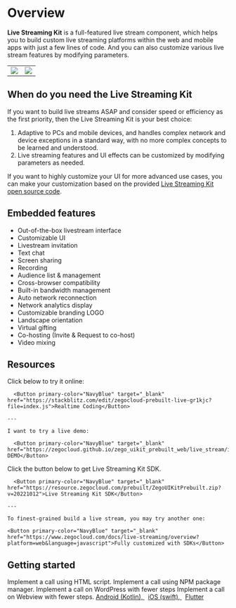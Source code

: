 # Overview


**Live Streaming Kit** is a full-featured live stream component, which helps you to build custom live streaming platforms within the web and mobile apps with just a few lines of code. And you can also customize various live stream features by modifying parameters.
 
|                                                                                                                                      |                                                                                                                                      |
| ------------------------------------------------------------------------------------------------------------------------------------ | ------------------------------------------------------------------------------------------------------------------------------------ |
| <Frame width="512" height="auto" caption=""><img src="https://storage.zego.im/sdk-doc/Pics/Prebuilt_Web/liveStream_P.jpg" /></Frame> | <Frame width="180" height="auto" caption=""><img src="https://storage.zego.im/sdk-doc/Pics/Prebuilt_Web/liveStream_m.png" /></Frame> |


## When do you need the Live Streaming Kit


If you want to build live streams ASAP and consider speed or efficiency as the first priority, then the Live Streaming Kit is your best choice: 
1. Adaptive to PCs and mobile devices, and handles complex network and device exceptions in a standard way, with no more complex concepts to be learned and understood.
2. Live streaming features and UI effects can be customized by modifying parameters as needed.


If you want to highly customize your UI for more advanced use cases, you can make your customization based on the provided [Live Streaming Kit open source code](https://github.com/ZEGOCLOUD/zego_uikit_prebuilt_web). 



## Embedded features 

* Out-of-the-box livestream interface
* Customizable UI
* Livestream invitation
* Text chat
* Screen sharing
* Recording
* Audience list & management
* Cross-browser compatibility
* Built-in bandwidth management
* Auto network reconnection
* Network analytics display
* Customizable branding LOGO
* Landscape orientation
* Virtual gifting
* Co-hosting (Invite & Request to co-host)
* Video mixing

## Resources
<CardGroup cols={2}>
  <Card title="I want to code online and check it in action:">
    Click below to try it online:

	  <Button primary-color="NavyBlue" target="_blank" href="https://stackblitz.com/edit/zegocloud-prebuilt-live-gr1kjc?file=index.js">Realtime Coding</Button>

    ---

    I want to try a live demo:

	  <Button primary-color="NavyBlue" target="_blank" href="https://zegocloud.github.io/zego_uikit_prebuilt_web/live_stream/index.html">LIVE DEMO</Button>
  </Card>
  <Card title="I want to check out Live Streaming Kit:">
    Click the button below to get Live Streaming Kit SDK.

	  <Button primary-color="NavyBlue" target="_blank" href="https://resource.zegocloud.com/prebuilt/ZegoUIKitPrebuilt.zip?v=20221012">Live Streaming Kit SDK</Button>

    ---

    To finest-grained build a live stream, you may try another one:

	<Button primary-color="NavyBlue" target="_blank" href="https://www.zegocloud.com/docs/live-streaming/overview?platform=web&language=javascript">Fully customized with SDKs</Button>
  </Card>
</CardGroup>




## Getting started


<CardGroup cols={2}>
  <Card title="Using HTML script (JQuery, PHP, JSP)" href="./02-Quick%20start/01-Using HTML script.mdx">
    Implement a call using HTML script.
  </Card>
  <Card title="Using NPM package manager (React, Vue, Angular)" href="./02-Quick%20start/02-Using NPM package manager.mdx">
    Implement a call using NPM package manager.
  </Card>
  <Card title="Using WordPress" href="./02-Quick%20start/03-Using WordPress.mdx">
    Implement a call on WordPress with fewer steps
  </Card>
  <Card title="Using WebView" href="https://www.zegocloud.com/blog/webrtc-ios" target="_blank">
    Implement a call on Webview with fewer steps.
    <a href="https://www.zegocloud.com/blog/webrtc-android" target="_blank">Android (Kotlin), </a>&nbsp;
    <a href="https://www.zegocloud.com/blog/webrtc-ios" target="_blank">iOS (swift), </a>&nbsp;
    <a href="https://www.zegocloud.com/blog/flutter-webrtc" target="_blank">Flutter</a>
  </Card>
</CardGroup>
